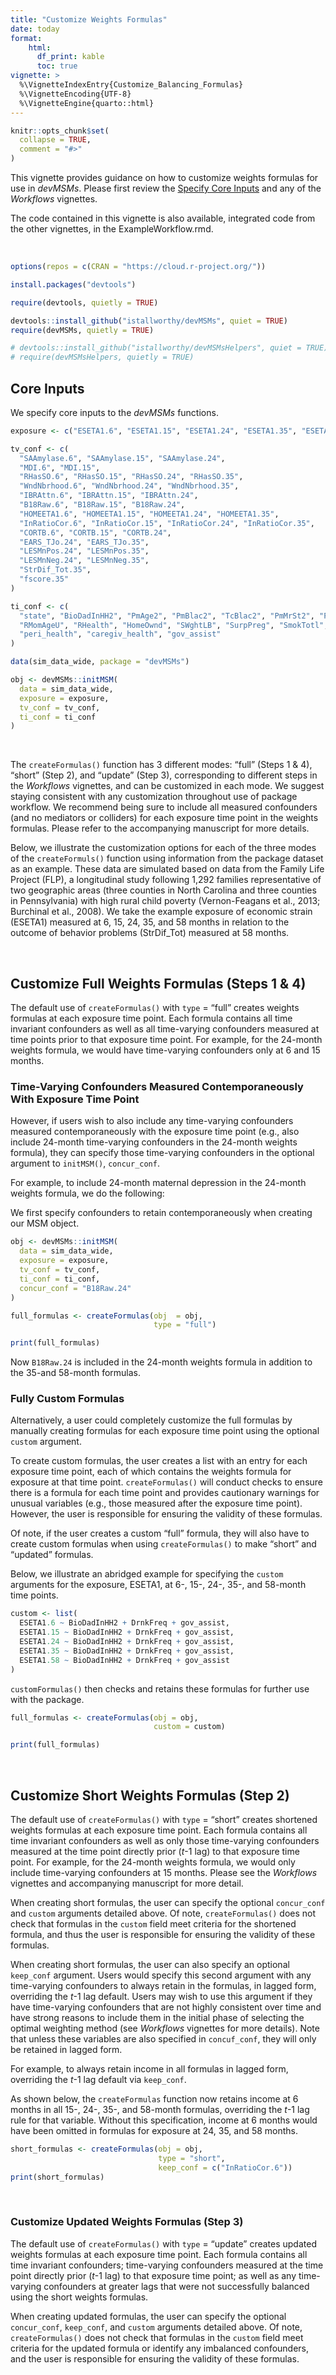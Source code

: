 ```yaml
---
title: "Customize Weights Formulas"
date: today
format:
    html:
      df_print: kable
      toc: true
vignette: >
  %\VignetteIndexEntry{Customize_Balancing_Formulas}
  %\VignetteEncoding{UTF-8}
  %\VignetteEngine{quarto::html}
---
```


```r
knitr::opts_chunk$set(
  collapse = TRUE,
  comment = "#>"
)
```

This vignette provides guidance on how to customize weights formulas for use in *devMSMs*. Please first review the <a href="https://istallworthy.github.io/devMSMs/articles/Specify_Core_Inputs.html">Specify Core Inputs</a> and any of the *Workflows* vignettes.

The code contained in this vignette is also available, integrated code from the other vignettes, in the ExampleWorkflow.rmd.

<br>

```r
options(repos = c(CRAN = "https://cloud.r-project.org/"))

install.packages("devtools")

require(devtools, quietly = TRUE)

devtools::install_github("istallworthy/devMSMs", quiet = TRUE)
require(devMSMs, quietly = TRUE)

# devtools::install_github("istallworthy/devMSMsHelpers", quiet = TRUE)
# require(devMSMsHelpers, quietly = TRUE)

```

## Core Inputs

We specify core inputs to the *devMSMs* functions.

```r
exposure <- c("ESETA1.6", "ESETA1.15", "ESETA1.24", "ESETA1.35", "ESETA1.58")

tv_conf <- c(
  "SAAmylase.6", "SAAmylase.15", "SAAmylase.24",
  "MDI.6", "MDI.15",
  "RHasSO.6", "RHasSO.15", "RHasSO.24", "RHasSO.35",
  "WndNbrhood.6", "WndNbrhood.24", "WndNbrhood.35",
  "IBRAttn.6", "IBRAttn.15", "IBRAttn.24",
  "B18Raw.6", "B18Raw.15", "B18Raw.24",
  "HOMEETA1.6", "HOMEETA1.15", "HOMEETA1.24", "HOMEETA1.35", 
  "InRatioCor.6", "InRatioCor.15", "InRatioCor.24", "InRatioCor.35",
  "CORTB.6", "CORTB.15", "CORTB.24",
  "EARS_TJo.24", "EARS_TJo.35",
  "LESMnPos.24", "LESMnPos.35",
  "LESMnNeg.24", "LESMnNeg.35",
  "StrDif_Tot.35", 
  "fscore.35"
)

ti_conf <- c(
  "state", "BioDadInHH2", "PmAge2", "PmBlac2", "TcBlac2", "PmMrSt2", "PmEd2", "KFASTScr",
  "RMomAgeU", "RHealth", "HomeOwnd", "SWghtLB", "SurpPreg", "SmokTotl", "DrnkFreq",
  "peri_health", "caregiv_health", "gov_assist"
)

data(sim_data_wide, package = "devMSMs")

obj <- devMSMs::initMSM(
  data = sim_data_wide, 
  exposure = exposure, 
  tv_conf = tv_conf, 
  ti_conf = ti_conf
)

```

<br>

The `createFormulas()` function has 3 different modes: "full" (Steps 1 & 4), "short" (Step 2), and "update" (Step 3), corresponding to different steps in the *Workflows* vignettes, and can be customized in each mode. We suggest staying consistent with any customization throughout use of package workflow. We recommend being sure to include all measured confounders (and no mediators or colliders) for each exposure time point in the weights formulas. Please refer to the accompanying manuscript for more details.

Below, we illustrate the customization options for each of the three modes of the `createFormuls()` function using information from the package dataset as an example. These data are simulated based on data from the Family Life Project (FLP), a longitudinal study following 1,292 families representative of two geographic areas (three counties in North Carolina and three counties in Pennsylvania) with high rural child poverty (Vernon-Feagans et al., 2013; Burchinal et al., 2008). We take the example exposure of economic strain (ESETA1) measured at 6, 15, 24, 35, and 58 months in relation to the outcome of behavior problems (StrDif_Tot) measured at 58 months.

<br>

## Customize Full Weights Formulas (Steps 1 & 4)

The default use of `createFormulas()` with `type` = "full" creates weights formulas at each exposure time point. Each formula contains all time invariant confounders as well as all time-varying confounders measured at time points prior to that exposure time point. For example, for the 24-month weights formula, we would have time-varying confounders only at 6 and 15 months.

### Time-Varying Confounders Measured Contemporaneously With Exposure Time Point

However, if users wish to also include any time-varying confounders measured contemporaneously with the exposure time point (e.g., also include 24-month time-varying confounders in the 24-month weights formula), they can specify those time-varying confounders in the optional argument to `initMSM()`, `concur_conf`.

For example, to include 24-month maternal depression in the 24-month weights formula, we do the following:

We first specify confounders to retain contemporaneously when creating our MSM object.

```r

obj <- devMSMs::initMSM(
  data = sim_data_wide, 
  exposure = exposure, 
  tv_conf = tv_conf, 
  ti_conf = ti_conf,
  concur_conf = "B18Raw.24"
)

```

```r
full_formulas <- createFormulas(obj  = obj, 
                                type = "full")

print(full_formulas)
```

Now `B18Raw.24` is included in the 24-month weights formula in addition to the 35-and 58-month formulas.

### Fully Custom Formulas

Alternatively, a user could completely customize the full formulas by manually creating formulas for each exposure time point using the optional `custom` argument.

To create custom formulas, the user creates a list with an entry for each exposure time point, each of which contains the weights formula for exposure at that time point. `createFormulas()` will conduct checks to ensure there is a formula for each time point and provides cautionary warnings for unusual variables (e.g., those measured after the exposure time point). However, the user is responsible for ensuring the validity of these formulas.

Of note, if the user creates a custom "full" formula, they will also have to create custom formulas when using `createFormulas()` to make "short" and "updated" formulas.

Below, we illustrate an abridged example for specifying the `custom` arguments for the exposure, ESETA1, at 6-, 15-, 24-, 35-, and 58-month time points.

```r
custom <- list(
  ESETA1.6 ~ BioDadInHH2 + DrnkFreq + gov_assist,
  ESETA1.15 ~ BioDadInHH2 + DrnkFreq + gov_assist,
  ESETA1.24 ~ BioDadInHH2 + DrnkFreq + gov_assist,
  ESETA1.35 ~ BioDadInHH2 + DrnkFreq + gov_assist,
  ESETA1.58 ~ BioDadInHH2 + DrnkFreq + gov_assist
)
```

`customFormulas()` then checks and retains these formulas for further use with the package.

```r
full_formulas <- createFormulas(obj = obj, 
                                custom = custom)

print(full_formulas)
```

<br>

## Customize Short Weights Formulas (Step 2)

The default use of `createFormulas()` with `type` = "short" creates shortened weights formulas at each exposure time point. Each formula contains all time invariant confounders as well as only those time-varying confounders measured at the time point directly prior (*t*-1 lag) to that exposure time point. For example, for the 24-month weights formula, we would only include time-varying confounders at 15 months. Please see the *Workflows* vignettes and accompanying manuscript for more detail.

When creating short formulas, the user can specify the optional `concur_conf` and `custom` arguments detailed above. Of note, `createFormulas()` does not check that formulas in the `custom` field meet criteria for the shortened formula, and thus the user is responsible for ensuring the validity of these formulas.

When creating short formulas, the user can also specify an optional `keep_conf` argument. Users would specify this second argument with any time-varying confounders to always retain in the formulas, in lagged form, overriding the *t*-1 lag default. Users may wish to use this argument if they have time-varying confounders that are not highly consistent over time and have strong reasons to include them in the initial phase of selecting the optimal weighting method (see *Workflows* vignettes for more details). Note that unless these variables are also specified in `concuf_conf`, they will only be retained in lagged form.

For example, to always retain income in all formulas in lagged form, overriding the *t*-1 lag default via `keep_conf`.

As shown below, the `createFormulas` function now retains income at 6 months in all 15-, 24-, 35-, and 58-month formulas, overriding the *t*-1 lag rule for that variable. Without this specification, income at 6 months would have been omitted in formulas for exposure at 24, 35, and 58 months.

```r
short_formulas <- createFormulas(obj = obj, 
                                 type = "short", 
                                 keep_conf = c("InRatioCor.6"))
print(short_formulas)
```

<br>

### Customize Updated Weights Formulas (Step 3)

The default use of `createFormulas()` with `type` = "update" creates updated weights formulas at each exposure time point. Each formula contains all time invariant confounders; time-varying confounders measured at the time point directly prior (*t*-1 lag) to that exposure time point; as well as any time-varying confounders at greater lags that were not successfully balanced using the short weights formulas.

When creating updated formulas, the user can specify the optional `concur_conf`, `keep_conf`, and `custom` arguments detailed above. Of note, `createFormulas()` does not check that formulas in the `custom` field meet criteria for the updated formula or identify any imbalanced confounders, and the user is responsible for ensuring the validity of these formulas. <br>
